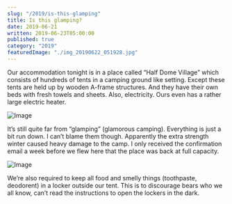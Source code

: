 ```yaml
---
slug: "/2019/is-this-glamping"
title: Is this glamping?
date: 2019-06-21
written: 2019-06-23T05:00:00
published: true
category: "2019"
featuredImage: "./img_20190622_051928.jpg"
---
```


Our accommodation tonight is in a place called “Half Dome Village” which consists of hundreds of tents in a camping ground like setting. Except these tents are held up by wooden A-frame structures. And they have their own beds with fresh towels and sheets. Also, electricity. Ours even has a rather large electric heater.

![Image](./img_20190622_051928.jpg)

It’s still quite far from “glamping” (glamorous camping). Everything is just a bit run down. I can’t blame them though. Apparently the extra strength winter caused heavy damage to the camp. I only received the confirmation email a week before we flew here that the place was back at full capacity.

![Image](./img_20190622_051848.jpg)

We’re also required to keep all food and smelly things (toothpaste, deodorent) in a locker outside our tent. This is to discourage bears who we all know, can’t read the instructions to open the lockers in the dark.